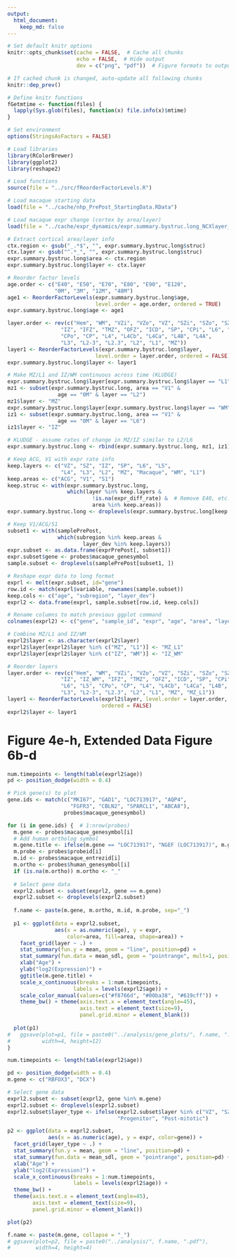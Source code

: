 ```yaml
---
output: 
  html_document:
    keep_md: false
---
```


```r
# Set default knitr options
knitr::opts_chunk$set(cache = FALSE,  # Cache all chunks
                      echo = FALSE,  # Hide output
                      dev = c("png", "pdf"))  # Figure formats to output

# If cached chunk is changed, auto-update all following chunks
knitr::dep_prev()

# Define knitr functions
fGetmtime <- function(files) {
  lapply(Sys.glob(files), function(x) file.info(x)$mtime)
}
```


```r
# Set environment
options(StringsAsFactors = FALSE)

# Load libraries
library(RColorBrewer)
library(ggplot2)
library(reshape2)

# Load functions
source(file = "../src/fReorderFactorLevels.R")
```

```r
# Load macaque starting data
load(file = "../cache/nhp_PrePost_StartingData.RData")

# Load macaque expr change (cortex by area/layer)
load(file = "../cache/expr_dynamics/expr.summary.bystruc.long_NCXlayer_dev.RData")

```


```r
# Extract cortical area/layer info
ctx.region <- gsub("_.*$", "", expr.summary.bystruc.long$struc)
ctx.layer <- gsub("^.*_", "", expr.summary.bystruc.long$struc)
expr.summary.bystruc.long$area <- ctx.region
expr.summary.bystruc.long$layer <- ctx.layer

# Reorder factor levels
age.order <- c("E40", "E50", "E70", "E80", "E90", "E120", 
               "0M", "3M", "12M", "48M")
age1 <- ReorderFactorLevels(expr.summary.bystruc.long$age, 
                            level.order = age.order, ordered = TRUE)
expr.summary.bystruc.long$age <- age1

layer.order <- rev(c("Hem", "WM", "VZi", "VZo", "VZ", "SZi", "SZo", "SZ", 
                 "IZ", "IFZ", "TMZ", "OFZ", "ICD", "SP", "CPi", "L6", "L5", 
                 "CPo", "CP", "L4", "L4Cb", "L4Ca", "L4B", "L4A", 
                 "L3", "L2-3", "L2.3", "L2", "L1", "MZ"))
layer1 <- ReorderFactorLevels(expr.summary.bystruc.long$layer, 
                            level.order = layer.order, ordered = FALSE)
expr.summary.bystruc.long$layer <- layer1

# Make MZ/L1 and IZ/WM continuous across time (KLUDGE)
expr.summary.bystruc.long$layer[expr.summary.bystruc.long$layer == "L1"] <- "MZ"
mz1 <- subset(expr.summary.bystruc.long, area == "V1" & 
                age == "0M" & layer == "L2")
mz1$layer <- "MZ"
expr.summary.bystruc.long$layer[expr.summary.bystruc.long$layer == "WM"] <- "IZ"
iz1 <- subset(expr.summary.bystruc.long, area == "V1" & 
                age == "0M" & layer == "L6")
iz1$layer <- "IZ"

# KLUDGE - assume rates of change in MZ/IZ similar to L2/L6
expr.summary.bystruc.long <- rbind(expr.summary.bystruc.long, mz1, iz1)

# Keep ACG, V1 with expr rate info
keep.layers <- c("VZ", "SZ", "IZ", "SP", "L6", "L5", 
                 "L4", "L3", "L2", "MZ", "Macaque", "WM", "L1")
keep.areas <- c("ACG", "V1", "S1")
keep.struc <- with(expr.summary.bystruc.long, 
                   which(layer %in% keep.layers & 
                           !is.na(expr_diff_rate) &  # Remove E40, etc.
                           area %in% keep.areas))
expr.summary.bystruc.long <- droplevels(expr.summary.bystruc.long[keep.struc, ])
```


```r
# Keep V1/ACG/S1
subset1 <- with(samplePrePost, 
                which(subregion %in% keep.areas & 
                        layer_dev %in% keep.layers))
expr.subset <- as.data.frame(exprPrePost[, subset1])
expr.subset$gene <- probes$macaque_genesymbol
sample.subset <- droplevels(samplePrePost[subset1, ])

# Reshape expr data to long format
exprl <- melt(expr.subset, id="gene")
row.id <- match(exprl$variable, rownames(sample.subset))
keep.cols <- c("age", "subregion", "layer_dev")
exprl2 <- data.frame(exprl, sample.subset[row.id, keep.cols])

# Rename columns to match previous ggplot command
colnames(exprl2) <- c("gene", "sample_id", "expr", "age", "area", "layer")

# Combine MZ/L1 and IZ/WM
exprl2$layer <- as.character(exprl2$layer)
exprl2$layer[exprl2$layer %in% c("MZ", "L1")] <- "MZ_L1"
exprl2$layer[exprl2$layer %in% c("IZ", "WM")] <- "IZ_WM"

# Reorder layers
layer.order <- rev(c("Hem", "WM", "VZi", "VZo", "VZ", "SZi", "SZo", "SZ", 
                 "IZ", "IZ_WM", "IFZ", "TMZ", "OFZ", "ICD", "SP", "CPi", 
                 "L6", "L5", "CPo", "CP", "L4", "L4Cb", "L4Ca", "L4B", "L4A", 
                 "L3", "L2-3", "L2.3", "L2", "L1", "MZ", "MZ_L1"))
layer1 <- ReorderFactorLevels(exprl2$layer, level.order = layer.order, 
                              ordered = FALSE)
exprl2$layer <- layer1

```


# Figure 4e-h, Extended Data Figure 6b-d
```r

num.timepoints <- length(table(exprl2$age))
pd <- position_dodge(width = 0.4)

# Pick gene(s) to plot
gene.ids <- match(c("MKI67", "GAD1", "LOC713917", "AQP4", 
                    "FGFR3", "CBLN2", "SPARCL1", "ABCA8"), 
                  probes$macaque_genesymbol)

for (i in gene.ids) {  # 1:nrow(probes)
  m.gene <- probes$macaque_genesymbol[i]
  # Add human ortholog symbol
  m.gene.title <- ifelse(m.gene == "LOC713917", "NGEF (LOC713917)", m.gene)
  m.probe <- probes$probeid[i]
  m.id <- probes$macaque_entrezid[i]
  m.ortho <- probes$human_genesymbol[i]
  if (is.na(m.ortho)) m.ortho <- "_"
  
  # Select gene data
  exprl2.subset <- subset(exprl2, gene == m.gene)
  exprl2.subset <- droplevels(exprl2.subset)
  
  f.name <- paste(m.gene, m.ortho, m.id, m.probe, sep="_")
  
  p1 <- ggplot(data = exprl2.subset, 
               aes(x = as.numeric(age), y = expr, 
                   color=area, fill=area, shape=area)) + 
    facet_grid(layer ~ .) + 
    stat_summary(fun.y = mean, geom = "line", position=pd) +
    stat_summary(fun.data = mean_sdl, geom = "pointrange", mult=1, position=pd) +
    xlab("Age") + 
    ylab("log2(Expression)") +
    ggtitle(m.gene.title) +
    scale_x_continuous(breaks = 1:num.timepoints, 
                     labels = levels(exprl2$age)) +
    scale_color_manual(values=c("#f8766d", "#00ba38", "#619cff")) +
    theme_bw() + theme(axis.text.x = element_text(angle=45),
                       axis.text = element_text(size=9),
                       panel.grid.minor = element_blank())
  
  plot(p1)
#   ggsave(plot=p1, file = paste0("../analysis/gene_plots/", f.name, ".pdf"), 
#          width=4, height=12) 
}

```

```r

num.timepoints <- length(table(exprl2$age))

pd <- position_dodge(width = 0.4)
m.gene <- c("RBFOX3", "DCX")

# Select gene data
exprl2.subset <- subset(exprl2, gene %in% m.gene)
exprl2.subset <- droplevels(exprl2.subset)
exprl2.subset$layer_type <- ifelse(exprl2.subset$layer %in% c("VZ", "SZ"),
                                   "Progenitor", "Post-mitotic")

p2 <- ggplot(data = exprl2.subset, 
             aes(x = as.numeric(age), y = expr, color=gene)) + 
  facet_grid(layer_type ~ .) +
  stat_summary(fun.y = mean, geom = "line", position=pd) +
  stat_summary(fun.data = mean_sdl, geom = "pointrange", position=pd) +
  xlab("Age") + 
  ylab("log2(Expression)") +
  scale_x_continuous(breaks = 1:num.timepoints, 
                     labels = levels(exprl2$age)) +
  theme_bw() + 
  theme(axis.text.x = element_text(angle=45),
        axis.text = element_text(size=9),
        panel.grid.minor = element_blank())

plot(p2)

f.name <- paste(m.gene, collapse = "_")
# ggsave(plot=p2, file = paste0("../analysis/", f.name, ".pdf"),
#        width=4, height=4)


```
